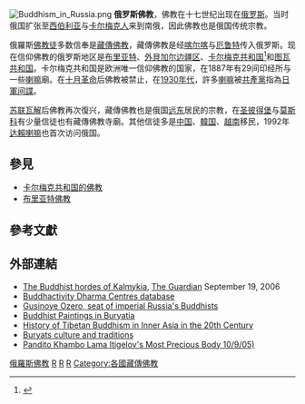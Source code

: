[[Image:Buddhism_in_Russia.png|thumb]]
'''俄罗斯佛教'''，佛教在十七世纪出现在[[俄罗斯|俄罗斯]]。当时俄国扩张至[[西伯利亚|西伯利亚]]与[[卡尔梅克人|卡尔梅克人]]来到南俄，因此佛教也是俄国传统宗教。

俄羅斯[[佛教徒|佛教徒]]多数信奉是[[藏傳佛教|藏傳佛教]]，藏傳佛教是经[[喀尔喀|喀尔喀]]与[[厄鲁特|厄鲁特]]传入俄罗斯。现在信仰佛教的俄罗斯地区是[[布里亞特共和國|布里亚特]]、[[外貝加尔边疆区|外貝加尔边疆区]]、[[卡尔梅克共和国|卡尔梅克共和国]]<ref name=dw2021>{{cite news |url=https://p.dw.com/p/3tzeV |title=卡尔梅克——欧洲唯一的藏传佛教地区 |publisher=DW |date=2021-05-30}}</ref>和[[图瓦共和国|图瓦共和国]]。卡尔梅克共和国是欧洲唯一信仰佛教的国家，在1887年有29间印经所与一些[[喇嘛|喇嘛]]廟。在[[十月革命|十月革命]]后佛教被禁止，在[[1930年代|1930年代]]，許多[[喇嘛|喇嘛]]被[[共產黨|共產黨]]指為[[日本军|日軍]][[间諜|间諜]]。

[[苏联解体|苏联瓦解]]后佛教再次復兴，藏傳佛教也是俄国[[远东|远东]]居民的宗教，在[[圣彼得堡|圣彼得堡]]与[[莫斯科|莫斯科]]有少量信徒也有藏傳佛教寺廟。其他信徒多是[[中国|中国]]、[[大韩民国|韓国]]、[[越南|越南]]移民，1992年[[达賴喇嘛|达賴喇嘛]]也首次访问俄国。

==參見==
* [[卡尔梅克共和国的佛教|卡尔梅克共和国的佛教]]
* [[布里亚特佛教|布里亚特佛教]]

==參考文獻==
{{reflist}}

==外部連結==
*[http://www.guardian.co.uk/g2/story/0,,1875583,00.html The Buddhist hordes of Kalmykia]{{Wayback|url=http://www.guardian.co.uk/g2/story/0,,1875583,00.html |date=20080206005221 }}, [[The_Guardian|The Guardian]] September 19, 2006
*[https://web.archive.org/web/20110725104950/http://buddhactivity.org/action.htm?-Response=buddhacountry.htm&ccountry=Russia Buddhactivity Dharma Centres database]
*[http://ccbs.ntu.edu.tw/FULLTEXT/JR-ADM/hundley.htm   Gusinoye Ozero, seat of imperial Russia's Buddhists]{{Wayback|url=http://ccbs.ntu.edu.tw/FULLTEXT/JR-ADM/hundley.htm |date=20091218044220 }}
*[http://ccbs.ntu.edu.tw/FULLTEXT/JR-BH/bh117535.htm  Buddhist Paintings in Buryatia]{{Wayback|url=http://ccbs.ntu.edu.tw/FULLTEXT/JR-BH/bh117535.htm |date=20100708211420 }}
*[http://64.233.183.104/search?q=cache:GVCCGkzAcVMJ:www.crc.ceu.hu/ocrc/syllabi/syll7630/Belka_final.rtf+Bandido+Khambo-Lama&hl=en&ct=clnk&cd=5&lr=lang_en|lang_et|lang_ru   History of Tibetan Buddhism in Inner Asia in the 20th Century]{{dead link|date=2018年2月 |bot=InternetArchiveBot |fix-attempted=yes }}
*[https://web.archive.org/web/20091219110751/http://www.buryatia.ru/buryats/fire3.html  Buryats culture and traditions]
* [http://www.northcountrypublicradio.org/news/naj/naj11.html  Pandito Khambo Lama Itigelov's Most Precious Body 10/9/05)]{{Wayback|url=http://www.northcountrypublicradio.org/news/naj/naj11.html |date=20110604045223 }}

{{亞洲題目|佛教}}
{{歐洲題目|佛教}}
{{佛教主題}}

[[Category:俄羅斯佛教|]]
[[Category:藏傳佛教|R]]
[[Category:歐洲佛教|R]]
[[Category:亞洲佛教|R]]
[[Category:各國藏傳佛教|Category:各國藏傳佛教]]